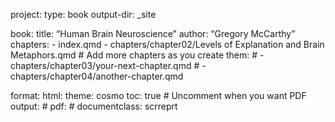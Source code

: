 project:
  type: book
  output-dir: _site

book:
  title: "Human Brain Neuroscience"
  author: "Gregory McCarthy"
  chapters:
    - index.qmd
    - chapters/chapter02/Levels of Explanation and Brain Metaphors.qmd
    # Add more chapters as you create them:
    # - chapters/chapter03/your-next-chapter.qmd
    # - chapters/chapter04/another-chapter.qmd

format:
  html:
    theme: cosmo
    toc: true
  # Uncomment when you want PDF output:
  # pdf:
  #   documentclass: scrreprt